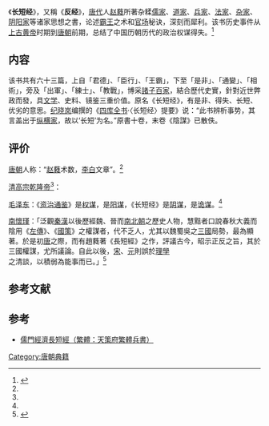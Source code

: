 {{古籍
|image    = [[File:Paperback_book_black_gal.svg|200px]]
|全名     = 长短经
|原名     = 
|別名     = 反经
|撰者     = [[赵蕤|赵蕤]]
|託名作者 = 
|編集者   = 
|輯錄者   = 
|文字     =  [[漢文|漢文]]
|國家     =  [[唐朝|唐朝]]
|成書年代 =  [[八世纪|八世纪]]
|亡佚年代 = 
|偽託年代 =
|注解者   = 
|篇數     = 
|原書篇數 = 
|今本篇數 = 
|卷數     = 六十三卷
|原書卷數 = 
|今本卷數 = 
|章回     = 
|最初著錄 = 
|版本     = 
|分類     = 四部分类子类
}}
《'''长短经'''》，又稱《'''反经'''》，[[唐代|唐代]]人[[赵蕤|赵蕤]]所著杂糅[[儒家|儒家]]、[[道家|道家]]、[[兵家|兵家]]、[[法家|法家]]、[[杂家|杂家]]、[[阴阳家|阴阳家]]等诸家思想之書，论述[[霸王|霸王]]之术和[[官场|官场]]秘诀，深刻而犀利。该书历史事件从[[上古|上古]][[黄帝|黄帝]]时期到[[唐朝|唐朝]]前期，总结了中国历朝历代的政治权谋得失。<ref name="mks " >{{cite book |author= 赵蕤|title=《反经》|year=2009 |publisher= 内蒙古人民出版社|location=内蒙古 |pages=导读 |isbn=9787204036936 |language = zh-hans}}</ref>

== 内容 ==
该书共有六十三篇，上自「君德」、「臣行」、「王霸」，下至「是非」、「通變」、「相術」，旁及「出軍」、「練士」、「教戰」，博采[[諸子百家|諸子百家]]，結合歷代史實，針對近世弊政而發，具[[文学|文学]]、史料、镜鉴三重价值。原名《长短经》，有是非、得失、长短、优劣的意思。[[纪晓岚|纪晓岚]]编撰的《[[四库全书|四库全书]]·〈长短经〉提要》说：“此书辨析事势，其言盖出于[[纵横家|纵横家]]，故以‘长短’为名。”原書十卷，末卷《陰謀》已散佚。

== 评价 ==
[[唐朝|唐朝]]人称：“[[赵蕤|赵蕤]]术数，[[李白|李白]]文章”。<ref name="mks " />

[[清高宗|清高宗]][[乾隆帝|乾隆帝]]<ref name="mks " />：{{cquote|题《长短经》<br />郪县创为救弊论，爱憎殴业匠和函。<br />向时虽类纵横说，忧来原归理道谈。<br />宋刊弃自教忠堂，通变称经曰短长。<br />比及乱时思治乱，不如平日慎行王。}}

[[毛泽东|毛泽东]]：《[[资治通鉴|资治通鉴]]》是[[权谋|权谋]]，是[[阳谋|阳谋]]，《长短经》是[[阴谋|阴谋]]，是[[诡谋|诡谋]]。<ref name="mks " />

[[南懷瑾|南懷瑾]]：「泛觀[[秦漢|秦漢]]以後歷經魏、晉而[[南北朝|南北朝]]之歷史人物，慧黠者口說春秋大義而陰用《[[左傳|左傳]]》、《[[戰國策|國策]]》之權謀者，代不乏人，尤其以魏蜀吳之[[三國|三國]]局勢，最為顯著。於是初[[唐|唐]]之際，而有趙蕤著《長短經》之作，評議古今，昭示正反之旨，其於三國權謀，尤所議論。自此以後，[[宋|宋]]、[[元|元]]則誤於[[理學|理學]]之清談，以積弱為能事而已。」<ref>{{cite book|author1=[[羅貫中|羅貫中]]著、[[毛宗崗|毛宗崗]]批、[[金聖歎|金聖歎]]鑑定|title=《[[三國演義|三國演義]]的政治與謀略觀》|author2=南懷瑾|chapter=〈前介〉|publisher=老古文化事業|year=1985}}</ref>

==参考文献==
<div class="references-small">
<references></references>
</div>

{{wikisource}}

==参考==
{{Wikisource|長短經}}

* [http://www.cos.url.tw/book/3/O-1-022-m.htm 儒門經濟長短經（繁體：天策府繁體兵書）] {{Wayback|url=http://www.cos.url.tw/book/3/O-1-022-m.htm |date=20200224195523 }}

[[Category:唐朝典籍|Category:唐朝典籍]]